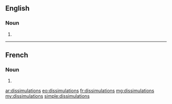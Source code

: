 ==English==

===Noun===
{{head|en|noun plural form}}

# {{plural of|dissimulation|lang=en}}

----

==French==

===Noun===
{{head|fr|noun plural form|g=f}}

# {{plural of|dissimulation|lang=fr}}

[[ar:dissimulations]]
[[eo:dissimulations]]
[[fr:dissimulations]]
[[mg:dissimulations]]
[[my:dissimulations]]
[[simple:dissimulations]]